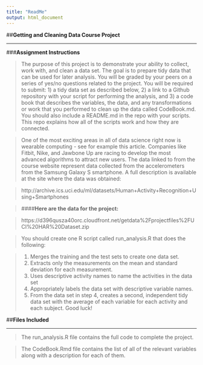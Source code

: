 ---
title: "ReadMe"
output: html_document
---

##**Getting and Cleaning Data Course Project**

***

###**Assignment Instructions**

>
The purpose of this project is to demonstrate your ability to collect, work with, and clean a data set. The goal is to prepare tidy data that can be used for later analysis. You will be graded by your peers on a series of yes/no questions related to the project. You will be required to submit: 1) a tidy data set as described below, 2) a link to a Github repository with your script for performing the analysis, and 3) a code book that describes the variables, the data, and any transformations or work that you performed to clean up the data called CodeBook.md. You should also include a README.md in the repo with your scripts. This repo explains how all of the scripts work and how they are connected.

>One of the most exciting areas in all of data science right now is wearable computing - see for example this article. Companies like Fitbit, Nike, and Jawbone Up are racing to develop the most advanced algorithms to attract new users. The data linked to from the course website represent data collected from the accelerometers from the Samsung Galaxy S smartphone. A full description is available at the site where the data was obtained:

>http://archive.ics.uci.edu/ml/datasets/Human+Activity+Recognition+Using+Smartphones

>####**Here are the data for the project:**

>https://d396qusza40orc.cloudfront.net/getdata%2Fprojectfiles%2FUCI%20HAR%20Dataset.zip

>You should create one R script called run_analysis.R that does the following:

>1. Merges the training and the test sets to create one data set.
2. Extracts only the measurements on the mean and standard deviation for each measurement.
3. Uses descriptive activity names to name the activities in the data set
4. Appropriately labels the data set with descriptive variable names.
5. From the data set in step 4, creates a second, independent tidy data set with the average of each variable for each activity and each subject.
Good luck!

##**Files Included**

***
>The run_analysis.R file contains the full code to complete the project.

>The CodeBook.Rmd file contains the list of all of the relevant variables along with a description for each of them.
